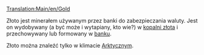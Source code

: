 [[Translation:Main/en/Gold]]
{{pl/Ładunek|name=Złoto
|image=Gold.png
|produced=[[Main/pl/Kopalnia złota|Kopalnia złota]]
|accepted=[[Main/pl/Bank|Bank]]
}}

Złoto jest minerałem używanym przez banki do zabezpieczania waluty. Jest on wydobywany (a być może i wytapiany, kto wie?) w [[Main/pl/Kopalnia złota|kopalni złota]] i przechowywany lub formowany w [[Main/pl/Bank|banku]].

Złoto można znaleźć tylko w klimacie [[Main/en/Klimat/Pl#Arktyczny|Arktyczny]]m. 

{{pl/Navbox Ładunek}}